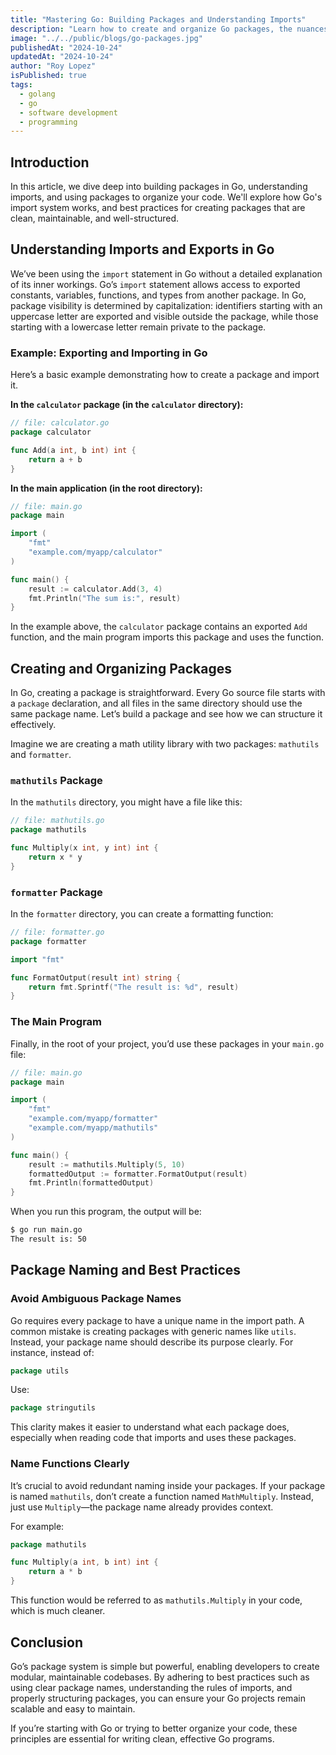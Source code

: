 ```yaml
---
title: "Mastering Go: Building Packages and Understanding Imports"
description: "Learn how to create and organize Go packages, the nuances of Go's import system, and best practices for exporting package components."
image: "../../public/blogs/go-packages.jpg"
publishedAt: "2024-10-24"
updatedAt: "2024-10-24"
author: "Roy Lopez"
isPublished: true
tags:
  - golang
  - go
  - software development
  - programming
---
```


## Introduction

In this article, we dive deep into building packages in Go, understanding imports, and using packages to organize your code. We'll explore how Go's import system works, and best practices for creating packages that are clean, maintainable, and well-structured.

## Understanding Imports and Exports in Go

We’ve been using the `import` statement in Go without a detailed explanation of its inner workings. Go’s `import` statement allows access to exported constants, variables, functions, and types from another package. In Go, package visibility is determined by capitalization: identifiers starting with an uppercase letter are exported and visible outside the package, while those starting with a lowercase letter remain private to the package.

### Example: Exporting and Importing in Go

Here’s a basic example demonstrating how to create a package and import it.

**In the `calculator` package (in the `calculator` directory):**

```go
// file: calculator.go
package calculator

func Add(a int, b int) int {
    return a + b
}
```

**In the main application (in the root directory):**

```go
// file: main.go
package main

import (
    "fmt"
    "example.com/myapp/calculator"
)

func main() {
    result := calculator.Add(3, 4)
    fmt.Println("The sum is:", result)
}
```

In the example above, the `calculator` package contains an exported `Add` function, and the main program imports this package and uses the function.

## Creating and Organizing Packages

In Go, creating a package is straightforward. Every Go source file starts with a `package` declaration, and all files in the same directory should use the same package name. Let’s build a package and see how we can structure it effectively.

Imagine we are creating a math utility library with two packages: `mathutils` and `formatter`.

### `mathutils` Package

In the `mathutils` directory, you might have a file like this:

```go
// file: mathutils.go
package mathutils

func Multiply(x int, y int) int {
    return x * y
}
```

### `formatter` Package

In the `formatter` directory, you can create a formatting function:

```go
// file: formatter.go
package formatter

import "fmt"

func FormatOutput(result int) string {
    return fmt.Sprintf("The result is: %d", result)
}
```

### The Main Program

Finally, in the root of your project, you’d use these packages in your `main.go` file:

```go
// file: main.go
package main

import (
    "fmt"
    "example.com/myapp/formatter"
    "example.com/myapp/mathutils"
)

func main() {
    result := mathutils.Multiply(5, 10)
    formattedOutput := formatter.FormatOutput(result)
    fmt.Println(formattedOutput)
}
```

When you run this program, the output will be:

```bash
$ go run main.go
The result is: 50
```

## Package Naming and Best Practices

### Avoid Ambiguous Package Names

Go requires every package to have a unique name in the import path. A common mistake is creating packages with generic names like `utils`. Instead, your package name should describe its purpose clearly. For instance, instead of:

```go
package utils
```

Use:

```go
package stringutils
```

This clarity makes it easier to understand what each package does, especially when reading code that imports and uses these packages.

### Name Functions Clearly

It’s crucial to avoid redundant naming inside your packages. If your package is named `mathutils`, don’t create a function named `MathMultiply`. Instead, just use `Multiply`—the package name already provides context.

For example:

```go
package mathutils

func Multiply(a int, b int) int {
    return a * b
}
```

This function would be referred to as `mathutils.Multiply` in your code, which is much cleaner.

## Conclusion

Go’s package system is simple but powerful, enabling developers to create modular, maintainable codebases. By adhering to best practices such as using clear package names, understanding the rules of imports, and properly structuring packages, you can ensure your Go projects remain scalable and easy to maintain.

If you’re starting with Go or trying to better organize your code, these principles are essential for writing clean, effective Go programs.
